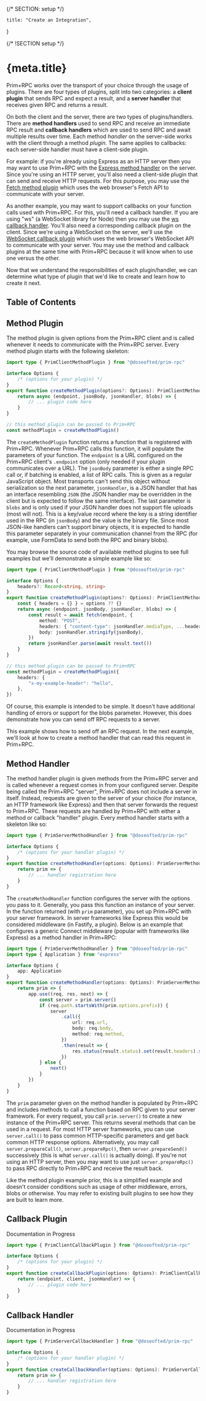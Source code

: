 {/* SECTION: setup */}

	title: "Create an Integration",
}

{/* !SECTION setup */}

# {meta.title}

Prim+RPC works over the transport of your choice through the usage of plugins. There are four types of plugins, split
into two categories: a **client plugin** that sends RPC and expect a result, and a **server handler** that receives
given RPC and returns a result.

On both the client and the server, there are two types of plugins/handlers. There are **method handlers** used to send
RPC and receive an immediate RPC result and **callback handlers** which are used to send RPC and await multiple results
over time. Each method _handler_ on the server-side works with the client through a method _plugin_. The same applies to
callbacks: each server-side handler must have a client-side plugin.

For example: if you're already using Express as an HTTP server then you may want to use Prim+RPC with the
[Express method handler](/docs/plugins/server#express) on the server. Since you're using an HTTP server, you'll also
need a client-side plugin that can send and receive HTTP requests. For this purpose, you may use the
[Fetch method plugin](/docs/plugins/client#fetch-api-browser) which uses the web browser's Fetch API to communicate with
your server.

As another example, you may want to support callbacks on your function calls used with Prim+RPC. For this, you'll need a
callback handler. If you are using "ws" (a WebSocket library for Node) then you may use the
[ws callback handler](/docs/plugins/server#ws). You'll also need a corresponding callback plugin on the client. Since
we're using a WebSocket on the server, we'll use the
[WebSocket callback plugin](/docs/plugins/client#websocket-api-browser) which uses the web browser's WebSocket API to
communicate with your server. You may use the method and callback plugins at the same time with Prim+RPC because it will
know when to use one versus the other.

Now that we understand the responsibilities of each plugin/handler, we can determine what type of plugin that we'd like
to create and learn how to create it next.

## Table of Contents

## Method Plugin

The method plugin is given options from the Prim+RPC client and is called whenever it needs to communicate with the
Prim+RPC server. Every method plugin starts with the following skeleton:

```typescript
import type { PrimClientMethodPlugin } from "@doseofted/prim-rpc"

interface Options {
	/* (options for your plugin) */
}
export function createMethodPlugin(options?: Options): PrimClientMethodPlugin {
	return async (endpoint, jsonBody, jsonHandler, blobs) => {
		// ... plugin code here
	}
}

// this method plugin can be passed to Prim+RPC
const methodPlugin = createMethodPlugin()
```

The `createMethodPlugin` function returns a function that is registered with Prim+RPC. Whenever Prim+RPC calls this
function, it will populate the parameters of your function. The `endpoint` is a URL configured on the Prim+RPC client's
`.endpoint` option (only needed if your plugin communicates over a URL). The `jsonBody` parameter is either a single RPC
call or, if batching is enabled, a list of RPC calls. This is given as a regular JavaScript object. Most transports
can't send this object without serialization so the next parameter, `jsonHandler`, is a JSON handler that has an
interface resembling `JSON` (the JSON handler may be overridden in the client but is expected to follow the same
interface). The last parameter is `blobs` and is only used if your JSON handler does not support file uploads (most will
not). This is a key/value record where the key is a string identifier used in the RPC (in `jsonBody`) and the value is
the binary file. Since most JSON-like handlers can't support binary objects, it is expected to handle this parameter
separately in your communication channel from the RPC (for example, use FormData to send both the RPC and binary blobs).

You may browse the source code of available method plugins to see full examples but we'll demonstrate a simple example
like so:

```typescript
import type { PrimClientMethodPlugin } from "@doseofted/prim-rpc"

interface Options {
	headers?: Record<string, string>
}
export function createMethodPlugin(options?: Options): PrimClientMethodPlugin {
	const { headers = {} } = options ?? {}
	return async (endpoint, jsonBody, jsonHandler, blobs) => {
		const result = await fetch(endpoint, {
			method: "POST",
			headers: { "content-type": jsonHandler.mediaType, ...headers },
			body: jsonHandler.stringify(jsonBody),
		})
		return jsonHandler.parse(await result.text())
	}
}

// this method plugin can be passed to Prim+RPC
const methodPlugin = createMethodPlugin({
	headers: {
		"x-my-example-header": "hello",
	},
})
```

Of course, this example is intended to be simple. It doesn't have additional handling of errors or support for the blobs
parameter. However, this does demonstrate how you can send off RPC requests to a server.

This example shows how to send off an RPC request. In the next example, we'll look at how to create a method handler
that can read this request in Prim+RPC.

## Method Handler

The method handler plugin is given methods from the Prim+RPC server and is called whenever a request comes in from your
configured server. Despite being called the Prim+RPC "server", Prim+RPC does not include a server in itself. Instead,
requests are given to the server of your choice (for instance, an HTTP framework like Express) and then that server
forwards the request to Prim+RPC. These requests are handled by Prim+RPC with either a method or callback "handler"
plugin. Every method handler starts with a skeleton like so:

```typescript
import type { PrimServerMethodHandler } from "@doseofted/prim-rpc"

interface Options {
	/* (options for your handler plugin) */
}
export function createMethodHandler(options: Options): PrimServerMethodHandler {
	return prim => {
		// ... handler registration here
	}
}
```

The `createMethodHandler` function configures the server with the options you pass to it. Generally, you pass this
function an instance of your server. In the function returned (with `prim` parameter), you set up Prim+RPC with your
server framework. In server frameworks like Express this would be considered middleware (in Fastify, a plugin). Below is
an example that configures a generic Connect middleware (popular with frameworks like Express) as a method handler in
Prim+RPC:

```typescript
import type { PrimServerMethodHandler } from "@doseofted/prim-rpc"
import type { Application } from "express"

interface Options {
	app: Application
}
export function createMethodHandler(options: Options): PrimServerMethodHandler {
	return prim => {
		app.use((req, res, next) => {
			const server = prim.server()
			if (req.path.startsWith(prim.options.prefix)) {
				server
					.call({
						url: req.url,
						body: req.body,
						method: req.method,
					})
					.then(result => {
						res.status(result.status).set(result.headers).send(result.body)
					})
			} else {
				next()
			}
		})
	}
}
```

The `prim` parameter given on the method handler is populated by Prim+RPC and includes methods to call a function based
on RPC given to your server framework. For every request, you call `prim.server()` to create a new instance of the
Prim+RPC server. This returns several methods that can be used in a request. For most HTTP server frameworks, you can
use `server.call()` to pass common HTTP-specific parameters and get back common HTTP response options. Alternatively,
you may call `server.prepareCall()`, `server.prepareRpc()`, then `server.prepareSend()` successively (this is what
`server.call()` is actually doing). If you're not using an HTTP server, then you may want to use just
`server.prepareRpc()` to pass RPC directly to Prim+RPC and receive the result back.

Like the method plugin example prior, this is a simplified example and doesn't consider conditions such as usage of
other middleware, errors, blobs or otherwise. You may refer to existing built plugins to see how they are built to learn
more.

## Callback Plugin

<Alert icon="carbon:warning" type="alert-warning">
	Documentation in Progress
</Alert>

```typescript
import type { PrimClientCallbackPlugin } from "@doseofted/prim-rpc"

interface Options {
	/* (options for your plugin) */
}
export function createCallbackPlugin(options: Options): PrimClientCallbackPlugin {
	return (endpoint, client, jsonHandler) => {
		// ... plugin code here
	}
}
```

## Callback Handler

<Alert icon="carbon:warning" type="alert-warning">
	Documentation in Progress
</Alert>

```typescript
import type { PrimServerCallbackHandler } from "@doseofted/prim-rpc"

interface Options {
	/* (options for your handler plugin) */
}
export function createCallbackHandler(options: Options): PrimServerCallbackHandler {
	return prim => {
		// ... handler registration here
	}
}
```
